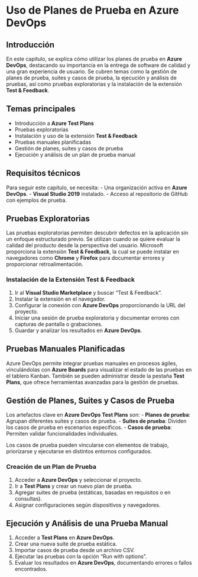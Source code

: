 # Uso de Planes de Prueba en Azure DevOps

## Introducción
En este capítulo, se explica cómo utilizar los planes de prueba en **Azure DevOps**, destacando su importancia en la entrega de software de calidad y una gran experiencia de usuario. Se cubren temas como la gestión de planes de prueba, suites y casos de prueba, la ejecución y análisis de pruebas, así como pruebas exploratorias y la instalación de la extensión **Test & Feedback**.

## Temas principales
- Introducción a **Azure Test Plans**
- Pruebas exploratorias
- Instalación y uso de la extensión **Test & Feedback**
- Pruebas manuales planificadas
- Gestión de planes, suites y casos de prueba
- Ejecución y análisis de un plan de prueba manual

## Requisitos técnicos
Para seguir este capítulo, se necesita:
- Una organización activa en **Azure DevOps**.
- **Visual Studio 2019** instalado.
- Acceso al repositorio de GitHub con ejemplos de prueba.

## **Pruebas Exploratorias**
Las pruebas exploratorias permiten descubrir defectos en la aplicación sin un enfoque estructurado previo. Se utilizan cuando se quiere evaluar la calidad del producto desde la perspectiva del usuario. Microsoft proporciona la extensión **Test & Feedback**, la cual se puede instalar en navegadores como **Chrome** y **Firefox** para documentar errores y proporcionar retroalimentación.

### Instalación de la Extensión **Test & Feedback**
1. Ir al **Visual Studio Marketplace** y buscar "Test & Feedback".
2. Instalar la extensión en el navegador.
3. Configurar la conexión con **Azure DevOps** proporcionando la URL del proyecto.
4. Iniciar una sesión de prueba exploratoria y documentar errores con capturas de pantalla o grabaciones.
5. Guardar y analizar los resultados en **Azure DevOps**.

## **Pruebas Manuales Planificadas**
Azure DevOps permite integrar pruebas manuales en procesos ágiles, vinculándolas con **Azure Boards** para visualizar el estado de las pruebas en el tablero Kanban. También se pueden administrar desde la pestaña **Test Plans**, que ofrece herramientas avanzadas para la gestión de pruebas.

## **Gestión de Planes, Suites y Casos de Prueba**
Los artefactos clave en **Azure DevOps Test Plans** son:
- **Planes de prueba**: Agrupan diferentes suites y casos de prueba.
- **Suites de prueba**: Dividen los casos de prueba en escenarios específicos.
- **Casos de prueba**: Permiten validar funcionalidades individuales.

Los casos de prueba pueden vincularse con elementos de trabajo, priorizarse y ejecutarse en distintos entornos configurados.

### Creación de un Plan de Prueba
1. Acceder a **Azure DevOps** y seleccionar el proyecto.
2. Ir a **Test Plans** y crear un nuevo plan de prueba.
3. Agregar suites de prueba (estáticas, basadas en requisitos o en consultas).
4. Asignar configuraciones según dispositivos y navegadores.

## **Ejecución y Análisis de una Prueba Manual**
1. Acceder a **Test Plans** en **Azure DevOps**.
2. Crear una nueva suite de prueba estática.
3. Importar casos de prueba desde un archivo CSV.
4. Ejecutar las pruebas con la opción "Run with options".
5. Evaluar los resultados en **Azure DevOps**, documentando errores o fallos encontrados.


